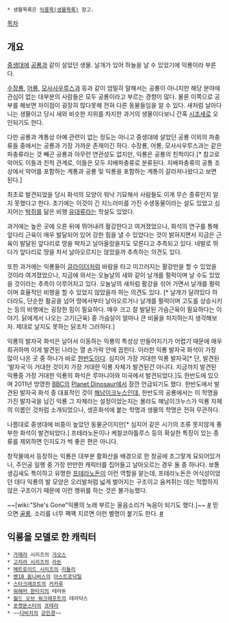  * 생물목록은 [[익룡목(생물목록)]] 참고.

[[목차]]

== 개요 ==
[[중생대]]에 [[공룡]]과 같이 살았던 생물. 날개가 있어 하늘을 날 수 있었기에 익룡이라 부른다.

[[수장룡]], [[어룡]], [[모사사우루스과]] 등과 같이 엄밀히 말해서는 공룡이 아니지만 해당 분야에 관심이 없는 대부분의 사람들은 모두 공룡이라고 부르는 경향이 많다. 물론 이쪽으로 공부를 해보면 차이점이 굉장히 많다못해 전혀 다른 동물들임을 알 수 있다. 새처럼 날아다니는 생물이고 당시 새와 비슷한 지위를 차지한 과거의 생물이다보니 간혹 [[시조새]]로 오인되기도 한다.

다만 공룡과 계통상 아예 관련이 없는 정도는 아니고 중생대에 살았던 공룡 이외의 파충류들 중에서는 공룡과 가장 가까운 존재이긴 하다. 수장룡, 어룡, 모사사우루스과는 같은 파충류라는 것 빼곤 공룡과 아무런 연관성도 없지만, 익룡은 공룡의 친척이다.[* 참고로 악어도 이들과 친척 관계로, 이들은 모두 지배파충류로 분류된다. 지배파충류의 공통 조상에서 악어를 포함하는 계통과 공룡 및 익룡을 포함하는 계통이 갈라져나왔다고 보면 된다.]

최초로 발견되었을 당시 화석의 모양이 워낙 기묘해서 사람들도 이게 무슨 종류인지 알지 못했다고 한다. 초기에는 이것이 긴 지느러미를 가진 수생동물이라는 설도 있었고 심지어는 [[박쥐]]를 닮은 비행 [[유대류]]라는 학설도 있었다.

과거에는 높은 곳에 오른 뒤에 뛰어내려 활강한다고 여겨졌었으나, 화석의 연구를 통해 앞다리 근육이 매우 발달되어 있어 강한 힘을 낼 수 있었다는 것이 밝혀지면서 지금은 근육이 발달된 앞다리로 땅을 박차고 날아올랐을지도 모른다고 추측되고 있다. 네발로 뛰다가 앞다리로 땅을 차서 날아오르지는 않았을까 추측하는 의견도 있다.

또한 과거에는 익룡들이 [[글라이더]]처럼 바람을 타고 미끄러지는 활강만을 할 수 있었을 것이라 여겨졌었으나, 지금에 와서는 오늘날의 새와 같이 날개를 펄럭이며 날 수도 있었을 것이라는 추측이 이루어지고 있다. 오늘날의 새처럼 활강을 섞어 가면서 날개를 펄럭이며 효율적인 비행을 할 수 있었지 않았을까 하는 의견도 있다. [* 날개가 달려있다 하더라도, 단순한 활공을 넘어 땅에서부터 날아오르거나 날개를 펄럭이며 고도를 상승시키는 등의 비행에는 굉장한 힘이 필요하다. 매우 크고 잘 발달된 가슴근육이 필요하다는 이야기. 닭에게서 나오는 고기(근육) 중 가슴살이 얼마나 큰 비율을 차지하는지 생각해보자. 제대로 날지도 못하는 닭조차 그러하다.]

익룡의 발자국 화석은 날아서 이동하는 익룡의 특성상 만들어지기가 어렵기 때문에 매우 희귀하며 이게 발견된 나라는 열 손가락 안에 꼽힌다. 이러한 익룡 발자국 화석이 가장 많이 나온 곳 중 하나가 바로 [[한반도]]이다. 심지어 가장 거대한 익룡 발자국[* 단, 발견된 '발자국'이 거대한 것이지 가장 거대한 익룡 자체가 발견된건 아니다. 지금까지 발견된 익룡중 가장 거대한 익룡의 화석은 루마니아와 미국에서 발견되었다.]도 한반도에 있으며 2011년 방영한 [[BBC]]의 [[Planet Dinosaur]]에서 잠깐 언급되기도 했다.
한반도에서 발견된 발자국 화석 중 대표적인 것이 [[해남이크누스]]인데, 한반도의 공룡에서는 이 학명을 가진 발자국을 남긴 익룡 그 자체라는 설정이었는지는 몰라도 해남이크누스가 익룡 자체의 이름인 것처럼 소개되었으나, 생흔화석에 붙는 학명과 생물의 학명은 전혀 무관하다.

나름대로 중생대에 비중이 높았던 동물군이지만[* 심지어 같은 시기의 조류 못지않게 풍부한 화석이 발견되었다.] 프테라노돈이나 케찰코아틀루스 등의 확실한 특징이 있는 종류를 제외하면 인지도가 썩 좋은 편은 아니다.

창작물에서 등장하는 익룡은 대부분 활화산을 배경으로 한 창공에 조그맣게 묘되어있거나, 주인공 일행 중 가장 만만한 캐릭터를 집어들고 날아오르는 경우 둘 중 하나다. 보통 생김새도 특이하고 유명한 [[프테라노돈]]이 이런 역할을 맡는데, 프테라노돈은 어식성이었던 데다 익룡의 발 모양은 오리발처럼 넓게 벌어지는 구조이고 움켜쥐는 데는 적합하지 않은 구조이기 때문에 이런 행위를 하는 것은 불가능했다.

~~[wiki:"She's Gone"익룡의 노래 부르는 울음소리가 녹음이 되기도 했다.]~~ [http://serviceapi.nmv.naver.com/flash/convertIframeTag.nhn?vid=29BA6BF45A5184D4C20964BAEDD96BED6A22&outKey=V121033a6a09c89fc2e39bb9ead3d6b3a7a4af62d8814ab3ca16cbb9ead3d6b3a7a4a&width=500&height=408 #] 믿으면 [[골룸]]. 소리를 너무 꽥꽥 지르면 이런 별명이 붙기도 한다. [http://www.youtube.com/watch?v=2mkE81uVk2s&hd=1 #]

== 익룡을 모델로 한 캐릭터 ==
 * [[가메라]] 시리즈의 [[갸오스]]
 * [[고지라 시리즈]]의 [[라돈]]
 * [[메트로이드 시리즈]]의 [[리들리]]
 * [[벤10 옴니버스]]의 [[아스트로닥틸]]
 * [[스타크래프트]]의 [[카카루]]
 * [[워해머 판타지]]의 테라돈
 * [[월드 오브 워크래프트]]의 테러닥스
 * [[포켓몬스터]]의 [[프테라]]
 * ~~[[다비치]]의 [[강민경]]~~

